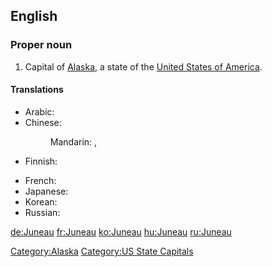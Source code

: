 ==English==
{{wikipedia}}

===Proper noun===
{{en-proper noun}}

# Capital of [[Alaska]], a state of the [[United States of America]].

====Translations====
{{trans-top|capital of Alaska}}
* Arabic: {{t|ar|جونو|m|tr=juunu|sc=Arab}}
* Chinese:
*: Mandarin: {{t|zh|朱諾|sc=Hani}}, {{t|zh|朱诺|tr=Zhūnuò|sc=Hani}}
* Finnish: {{t-|fi|Juneau}}
{{trans-mid}}
* French: {{t+|fr|Juneau}}
* Japanese: {{t|ja|ジュノー|tr=Junō|sc=Jpan}}
* Korean: {{t|ko|주노|tr=Juno|sc=Kore}}
* Russian: {{t|ru|Джуно|m|tr=Džúno|sc=Cyrl}}
{{trans-bottom}}

[[Category:Alaska]]
[[Category:US State Capitals]]

[[de:Juneau]]
[[fr:Juneau]]
[[ko:Juneau]]
[[hu:Juneau]]
[[ru:Juneau]]